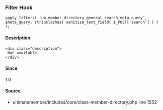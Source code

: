 
### Filter Hook    
    
```
apply_filters( 'um_member_directory_general_search_meta_query', $meta_query, stripslashes( sanitize_text_field( $_POST['search'] ) ) );
```

#### Description
    <div class="description">
     Not available.
    </div>

#### Since
<div class="description">
1.0
</div>

#### Source
  - <Link href="/developer/files/includes-core-class-member-directory#source-view.1552">ultimatemember/includes/core/class-member-directory.php</Link> <Link href="/developer/files/includes-core-class-member-directory#source-view.1552">line 1552</Link>

